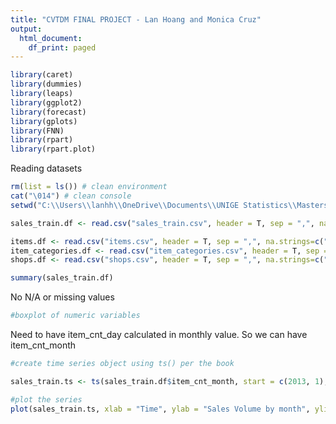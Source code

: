 ```yaml
---
title: "CVTDM FINAL PROJECT - Lan Hoang and Monica Cruz"
output:
  html_document:
    df_print: paged
---
```



```r
library(caret)
library(dummies)
library(leaps)
library(ggplot2)
library(forecast)
library(gplots)
library(FNN)
library(rpart)
library(rpart.plot)

```
 Reading datasets

```r

rm(list = ls()) # clean environment
cat("\014") # clean console
setwd("C:\\Users\\lanhh\\OneDrive\\Documents\\UNIGE Statistics\\Masters of Biz Analytics\\Creating Value through Data Mining\\Fall 2021\\5. Final Project")
```

```r
sales_train.df <- read.csv("sales_train.csv", header = T, sep = ",", na.strings=c("")) #importing data
```

```r
items.df <- read.csv("items.csv", header = T, sep = ",", na.strings=c(""))
item_categories.df <- read.csv("item_categories.csv", header = T, sep = ",", na.strings=c(""))
shops.df <- read.csv("shops.csv", header = T, sep = ",", na.strings=c(""))

```


```r
summary(sales_train.df)
```
No N/A or missing values

```r
#boxplot of numeric variables
```

Need to have item_cnt_day calculated in monthly value. So we can have item_cnt_month

```r
#create time series object using ts() per the book

sales_train.ts <- ts(sales_train.df$item_cnt_month, start = c(2013, 1), end = c(2015, 10 (or 33?)), freq = 12)

#plot the series
plot(sales_train.ts, xlab = "Time", ylab = "Sales Volume by month", ylim = c(min, max - minus the outliers)
```

